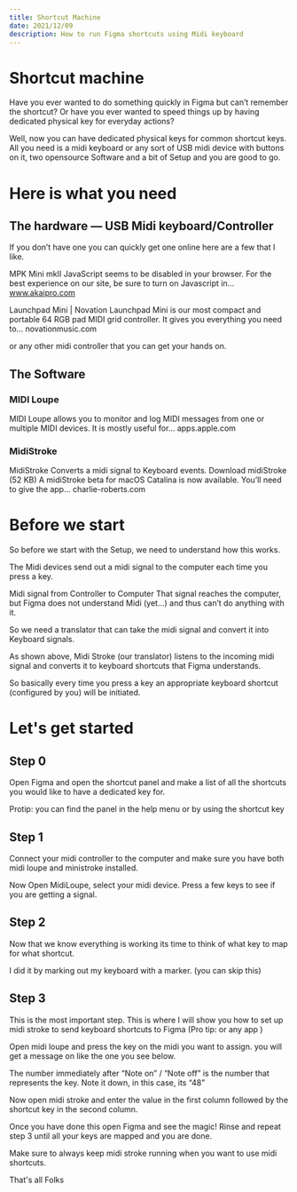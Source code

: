 ```yaml
---
title: Shortcut Machine
date: 2021/12/09
description: How to run Figma shortcuts using Midi keyboard
---
```




# Shortcut machine 

Have you ever wanted to do something quickly in Figma but can’t remember the shortcut? Or have you ever wanted to speed things up by having dedicated physical key for everyday actions?

Well, now you can have dedicated physical keys for common shortcut keys. All you need is a midi keyboard or any sort of USB midi device with buttons on it, two opensource Software and a bit of Setup and you are good to go.

# Here is what you need

## The hardware — USB Midi keyboard/Controller
If you don’t have one you can quickly get one online here are a few that I like.

MPK Mini mkII
JavaScript seems to be disabled in your browser. For the best experience on our site, be sure to turn on Javascript in…
www.akaipro.com

Launchpad Mini | Novation
Launchpad Mini is our most compact and portable 64 RGB pad MIDI grid controller. It gives you everything you need to…
novationmusic.com

or any other midi controller that you can get your hands on.

## The Software

### MIDI Loupe
MIDI Loupe allows you to monitor and log MIDI messages from one or multiple MIDI devices. It is mostly useful for…
apps.apple.com

### MidiStroke
MidiStroke Converts a midi signal to Keyboard events. Download midiStroke (52 KB) A midiStroke beta for macOS Catalina is now available. You’ll need to give the app…
charlie-roberts.com

# Before we start
So before we start with the Setup, we need to understand how this works.

The Midi devices send out a midi signal to the computer each time you press a key.


Midi signal from Controller to Computer
That signal reaches the computer, but Figma does not understand Midi (yet…) and thus can’t do anything with it.

So we need a translator that can take the midi signal and convert it into Keyboard signals.


As shown above, Midi Stroke (our translator) listens to the incoming midi signal and converts it to keyboard shortcuts that Figma understands.

So basically every time you press a key an appropriate keyboard shortcut (configured by you) will be initiated.

# Let's get started

## Step 0
Open Figma and open the shortcut panel and make a list of all the shortcuts you would like to have a dedicated key for.

Protip: you can find the panel in the help menu or by using the shortcut key


## Step 1
Connect your midi controller to the computer and make sure you have both midi loupe and ministroke installed.

Now Open MidiLoupe, select your midi device. Press a few keys to see if you are getting a signal.



## Step 2
Now that we know everything is working its time to think of what key to map for what shortcut.

I did it by marking out my keyboard with a marker. (you can skip this)


## Step 3
This is the most important step. This is where I will show you how to set up midi stroke to send keyboard shortcuts to Figma (Pro tip: or any app )

Open midi loupe and press the key on the midi you want to assign. you will get a message on like the one you see below.


The number immediately after “Note on” / “Note off” is the number that represents the key. Note it down, in this case, its “48”

Now open midi stroke and enter the value in the first column followed by the shortcut key in the second column.


Once you have done this open Figma and see the magic! Rinse and repeat step 3 until all your keys are mapped and you are done.

Make sure to always keep midi stroke running when you want to use midi shortcuts.

That's all Folks